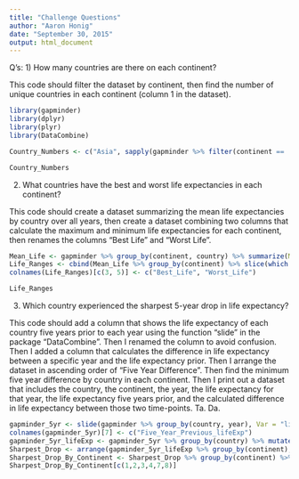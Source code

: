 ```yaml
---
title: "Challenge Questions"
author: "Aaron Honig"
date: "September 30, 2015"
output: html_document
---
```


Q's:
1) How many countries are there on each continent?

This code should filter the dataset by continent, then find the number of unique countries in each continent (column 1 in the dataset). 

```r
library(gapminder)
library(dplyr)
library(plyr)
library(DataCombine)

Country_Numbers <- c("Asia", sapply(gapminder %>% filter(continent == 'Asia'), function(x) length(unique(x)))[1], "Africa", sapply(gapminder %>% filter(continent == 'Africa'), function(x) length(unique(x)))[1], "Americas", sapply(gapminder %>% filter(continent == 'Americas'), function(x) length(unique(x)))[1], "Europe", sapply(gapminder %>% filter(continent == 'Europe'), function(x) length(unique(x)))[1], "Oceania", sapply(gapminder %>% filter(continent == 'Oceania'), function(x) length(unique(x)))[1])

Country_Numbers
```



2) What countries have the best and worst life expectancies in each continent?

This code should create a dataset summarizing the mean life expectancies by country over all years, then create a dataset combining two columns that calculate the maximum and minimum life expectancies for each continent, then renames the columns "Best Life" and "Worst Life".

```r
Mean_Life <- gapminder %>% group_by(continent, country) %>% summarize(Mean_Life = mean(lifeExp))
Life_Ranges <- cbind(Mean_Life %>% group_by(continent) %>% slice(which.max(Mean_Life)), (Mean_Life %>% group_by(continent) %>% slice(which.min(Mean_Life)))[2:3])
colnames(Life_Ranges)[c(3, 5)] <- c("Best_Life", "Worst_Life")

Life_Ranges
```


3) Which country experienced the sharpest 5-year drop in life expectancy?

This code should add a column that shows the life expectancy of each country five years prior to each year using the function "slide" in the package "DataCombine".  Then I renamed the column to avoid confusion.  Then I added a column that calculates the difference in life expectancy between a specific year and the life expectancy prior. Then I arrange the dataset in ascending order of "Five Year Difference".  Then find the minimum five year difference by country in each continent.  Then I print out a dataset that includes the country, the continent, the year, the life expectancy for that year, the life expectancy five years prior, and the calculated difference in life expectancy between those two time-points.  Ta. Da. 


```r
gapminder_5yr <- slide(gapminder %>% group_by(country, year), Var = "lifeExp", GroupVar = "country", slideBy = -1)
colnames(gapminder_5yr)[7] <- c("Five_Year_Previous_lifeExp")
gapminder_5yr_lifeExp <- gapminder_5yr %>% group_by(country) %>% mutate(Five_Year_Diff = lifeExp - Five_Year_Previous_lifeExp)
Sharpest_Drop <- arrange(gapminder_5yr_lifeExp %>% group_by(continent), Five_Year_Diff)
Sharpest_Drop_By_Continent <- Sharpest_Drop %>% group_by(continent) %>% slice(which.min(Five_Year_Diff)) 
Sharpest_Drop_By_Continent[c(1,2,3,4,7,8)]
```



